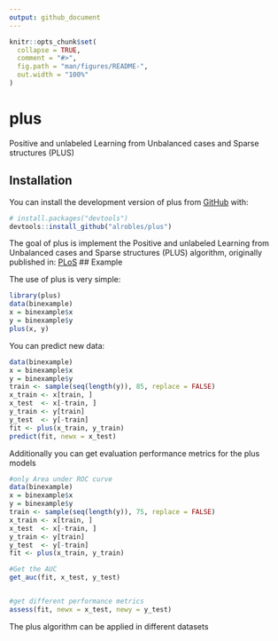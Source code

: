 ```yaml
---
output: github_document
---
```


<!-- README.md is generated from README.Rmd. Please edit that file -->

```r
knitr::opts_chunk$set(
  collapse = TRUE,
  comment = "#>",
  fig.path = "man/figures/README-",
  out.width = "100%"
)
```

# plus

<!-- badges: start -->
<!-- badges: end -->

Positive and unlabeled Learning from Unbalanced cases and Sparse structures (PLUS)

## Installation

You can install the development version of plus from [GitHub](https://github.com/alrobles/PLUS) with:

``` r
# install.packages("devtools")
devtools::install_github("alrobles/plus")
```

The goal of plus is implement the Positive and unlabeled Learning from Unbalanced cases and Sparse structures (PLUS) algorithm, originally published in:
[PLoS](https://journals.plos.org/ploscompbiol/article?id=10.1371/journal.pcbi.1009956)
## Example

The use of plus is very simple:

```r
library(plus)
data(binexample)
x = binexample$x
y = binexample$y
plus(x, y)
```

You can predict new data:

```r
data(binexample)
x = binexample$x
y = binexample$y
train <- sample(seq(length(y)), 85, replace = FALSE)
x_train <- x[train, ]
x_test  <- x[-train, ]
y_train <- y[train]
y_test  <- y[-train]
fit <- plus(x_train, y_train)
predict(fit, newx = x_test)
```

Additionally you can get evaluation performance metrics for the plus models

```r
#only Area under ROC curve
data(binexample)
x = binexample$x
y = binexample$y
train <- sample(seq(length(y)), 75, replace = FALSE)
x_train <- x[train, ]
x_test  <- x[-train, ]
y_train <- y[train]
y_test  <- y[-train]
fit <- plus(x_train, y_train)

#Get the AUC
get_auc(fit, x_test, y_test)


#get different performance metrics
assess(fit, newx = x_test, newy = y_test)
```

The plus algorithm can be applied in different datasets
